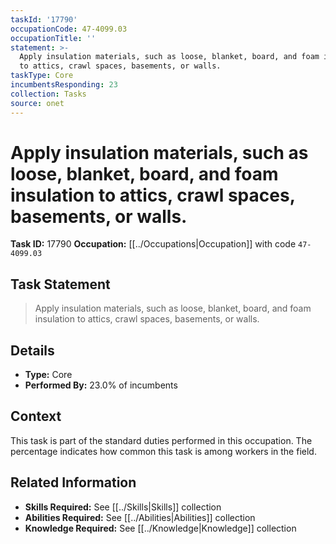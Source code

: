 ```yaml
---
taskId: '17790'
occupationCode: 47-4099.03
occupationTitle: ''
statement: >-
  Apply insulation materials, such as loose, blanket, board, and foam insulation
  to attics, crawl spaces, basements, or walls.
taskType: Core
incumbentsResponding: 23
collection: Tasks
source: onet
---
```

# Apply insulation materials, such as loose, blanket, board, and foam insulation to attics, crawl spaces, basements, or walls.

**Task ID:** 17790
**Occupation:** [[../Occupations|Occupation]] with code `47-4099.03`

## Task Statement

> Apply insulation materials, such as loose, blanket, board, and foam insulation to attics, crawl spaces, basements, or walls.

## Details

- **Type:** Core
- **Performed By:** 23.0% of incumbents

## Context

This task is part of the standard duties performed in this occupation. The percentage indicates how common this task is among workers in the field.

## Related Information

- **Skills Required:** See [[../Skills|Skills]] collection
- **Abilities Required:** See [[../Abilities|Abilities]] collection
- **Knowledge Required:** See [[../Knowledge|Knowledge]] collection
